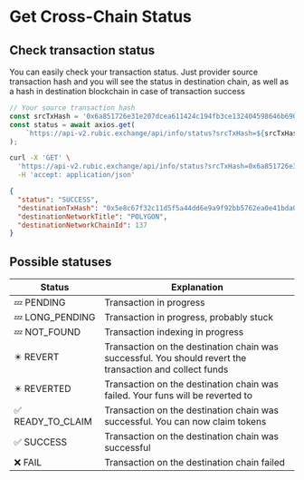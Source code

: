 # Get Cross-Chain Status

## Check transaction status

You can easily check your transaction status. Just provider source transaction hash and you will see the status in destination chain, as well as a hash in destination blockchain in case of transaction success

```javascript
// Your source transaction hash
const srcTxHash = '0x6a851726e31e207dcea611424c194fb3ce132404598646b6903ee43fe8930e95';
const status = await axios.get(
    `https://api-v2.rubic.exchange/api/info/status?srcTxHash=${srcTxHash}`
);
```

```bash
curl -X 'GET' \
  'https://api-v2.rubic.exchange/api/info/status?srcTxHash=0x6a851726e31e207dcea611424c194fb3ce132404598646b6903ee43fe8930e95' \
  -H 'accept: application/json'
```

```json
{
  "status": "SUCCESS",
  "destinationTxHash": "0x5e8c67f32c11d5f5a44dd6e9a9f92bb5762ea0e41bda01c6a77228365b614e02",
  "destinationNetworkTitle": "POLYGON",
  "destinationNetworkChainId": 137
}
```

## Possible statuses

| Status             | Explanation                                                                                              |
| ------------------ | -------------------------------------------------------------------------------------------------------- |
| 💤 PENDING         | Transaction in progress                                                                                  |
| 💤 LONG\_PENDING   | Transaction in progress, probably stuck                                                                  |
| 💤 NOT\_FOUND      | Transaction indexing in progress                                                                         |
| ✴️ REVERT          | Transaction on the destination chain was successful. You should revert the transaction and collect funds |
| ✴️ REVERTED        | Transaction on the destination chain was failed. Your funs will be reverted to                           |
| ✅ READY\_TO\_CLAIM | Transaction on the destination chain was successful. You can now claim tokens                            |
| ✅ SUCCESS          | Transaction on the destination chain was successful                                                      |
| ❌ FAIL             | Transaction on the destination chain failed                                                              |